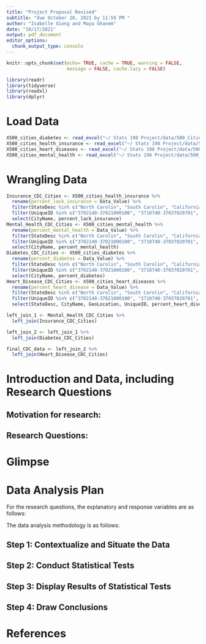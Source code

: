 ```yaml
---
title: "Project Proposal Revised"
subtitle: "due October 20, 2021 by 11:59 PM "
author: "Isabelle Xiong and Maya Ghanem"
date: "10/17/2021"
output: pdf_document
editor_options: 
  chunk_output_type: console
---
```


```r
knitr::opts_chunk$set(echo= TRUE, cache = TRUE, warning = FALSE, 
                      message = FALSE, cache.lazy = FALSE)
```

```r
library(readr)
library(tidyverse)
library(readxl)
library(dplyr)
```

# Load Data

```r
X500_cities_diabetes <- read_excel("~/ Stats 198 Project/data/500_Cities_diabetes.xlsx")
X500_cities_health_insurance <- read_excel("~/ Stats 198 Project/data/500_cities_health_insurance.xlsx")
X500_cities_heart_diseases <- read_excel("~/ Stats 198 Project/data/500_cities_heart_diseases.xlsx")
X500_cities_mental_health <- read_excel("~/ Stats 198 Project/data/500_cities_mental_health.xlsx")
```

# Wrangling Data

```r
Insurance_CDC_Cities <- X500_cities_health_insurance %>%
  rename(percent_lack_insurance = Data_Value) %>%
  filter(StateDesc %in% c("North Carolin", "South Carolin", "California", "Alabama", "New York", "Ohio")) %>%
  filter(UniqueID %in% c("3702140-37021000100", "3710740-37037020701", "3712000-37119000100", "3714100-37025040500", "3719000-37063000101", "3722920-37051000200", "3725580-37071030802", "3728000-37081010100", "3728080-37147000100", "3731400-37057060101", "3734200-37133000600", "3755000-37063001900", "3774440-37129010100", "3775000-37067000400", "4513330-45019002612", "4516000-45079010804", "4548535-45019004610", "4550875-45035010820", "4561405-45091060102", "0600562-06001428700", "0600884-06037480803", "0602000-06059088402", "0602252-06013313103", "0602364-06071009711", "0685292-06037503402", "0684550-06059099903", "0684200-06037408135", "0682996-06073019206", "0682954-06107002002", "0682590-06071009911", "0107000-01073001902", "0135896-01073014412", "0137000-01089000202", "0150000-01097003703", "0151000-01101005611", "0177256-01125012503", "3651000-36005042300", "3611000-36029000700", "3650617-36119006600", "3601000-36001001801", "3916000-39035123400", "3901000-39153506200", "3918000-39049002750", "3915000-39061005900", "3988000-39099800600", "3977000-39095001301", "3961000-39035177404", "3921000-39113080100", "0606000-06001422900", "0636546-06037601801")) %>%
  select(CityName, percent_lack_insurance)
Mental_Health_CDC_Cities <- X500_cities_mental_health %>%
  rename(percent_mental_health = Data_Value) %>%
  filter(StateDesc %in% c("North Carolin", "South Carolin", "California", "Alabama", "New York", "Ohio")) %>%
  filter(UniqueID %in% c("3702140-37021000100", "3710740-37037020701", "3712000-37119000100", "3714100-37025040500", "3719000-37063000101", "3722920-37051000200", "3725580-37071030802", "3728000-37081010100", "3728080-37147000100", "3731400-37057060101", "3734200-37133000600", "3755000-37063001900", "3774440-37129010100", "3775000-37067000400", "4513330-45019002612", "4516000-45079010804", "4548535-45019004610", "4550875-45035010820", "4561405-45091060102", "0600562-06001428700", "0600884-06037480803", "0602000-06059088402", "0602252-06013313103", "0602364-06071009711", "0685292-06037503402", "0684550-06059099903", "0684200-06037408135", "0682996-06073019206", "0682954-06107002002", "0682590-06071009911", "0107000-01073001902", "0135896-01073014412", "0137000-01089000202", "0150000-01097003703", "0151000-01101005611", "0177256-01125012503", "3651000-36005042300", "3611000-36029000700", "3650617-36119006600", "3601000-36001001801", "3916000-39035123400", "3901000-39153506200", "3918000-39049002750", "3915000-39061005900", "3988000-39099800600", "3977000-39095001301", "3961000-39035177404", "3921000-39113080100", "0606000-06001422900", "0636546-06037601801")) %>%
  select(CityName, percent_mental_health) 
Diabetes_CDC_Cities <- X500_cities_diabetes %>%
  rename(percent_diabetes = Data_Value) %>%
  filter(StateDesc %in% c("North Carolin", "South Carolin", "California", "Alabama", "New York", "Ohio")) %>%
  filter(UniqueID %in% c("3702140-37021000100", "3710740-37037020701", "3712000-37119000100", "3714100-37025040500", "3719000-37063000101", "3722920-37051000200", "3725580-37071030802", "3728000-37081010100", "3728080-37147000100", "3731400-37057060101", "3734200-37133000600", "3755000-37063001900", "3774440-37129010100", "3775000-37067000400", "4513330-45019002612", "4516000-45079010804", "4548535-45019004610", "4550875-45035010820", "4561405-45091060102", "0600562-06001428700", "0600884-06037480803", "0602000-06059088402", "0602252-06013313103", "0602364-06071009711", "0685292-06037503402", "0684550-06059099903", "0684200-06037408135", "0682996-06073019206", "0682954-06107002002", "0682590-06071009911", "0107000-01073001902", "0135896-01073014412", "0137000-01089000202", "0150000-01097003703", "0151000-01101005611", "0177256-01125012503", "3651000-36005042300", "3611000-36029000700", "3650617-36119006600", "3601000-36001001801", "3916000-39035123400", "3901000-39153506200", "3918000-39049002750", "3915000-39061005900", "3988000-39099800600", "3977000-39095001301", "3961000-39035177404", "3921000-39113080100", "0606000-06001422900", "0636546-06037601801")) %>%
  select(CityName, percent_diabetes) 
Heart_Disease_CDC_Cities <- X500_cities_heart_diseases %>%
  rename(percent_heart_disease = Data_Value) %>%
  filter(StateDesc %in% c("North Carolin", "South Carolin", "California", "Alabama", "New York", "Ohio")) %>%
  filter(UniqueID %in% c("3702140-37021000100", "3710740-37037020701", "3712000-37119000100", "3714100-37025040500", "3719000-37063000101", "3722920-37051000200", "3725580-37071030802", "3728000-37081010100", "3728080-37147000100", "3731400-37057060101", "3734200-37133000600", "3755000-37063001900", "3774440-37129010100", "3775000-37067000400", "4513330-45019002612", "4516000-45079010804", "4548535-45019004610", "4550875-45035010820", "4561405-45091060102", "0600562-06001428700", "0600884-06037480803", "0602000-06059088402", "0602252-06013313103", "0602364-06071009711", "0685292-06037503402", "0684550-06059099903", "0684200-06037408135", "0682996-06073019206", "0682954-06107002002", "0682590-06071009911", "0107000-01073001902", "0135896-01073014412", "0137000-01089000202", "0150000-01097003703", "0151000-01101005611", "0177256-01125012503", "3651000-36005042300", "3611000-36029000700", "3650617-36119006600", "3601000-36001001801", "3916000-39035123400", "3901000-39153506200", "3918000-39049002750", "3915000-39061005900", "3988000-39099800600", "3977000-39095001301", "3961000-39035177404", "3921000-39113080100", "0606000-06001422900", "0636546-06037601801")) %>%
  select(StateDesc, CityName, GeoLocation, UniqueID, percent_heart_disease)
```


```r
left_join_1 <- Mental_Health_CDC_Cities %>%
  left_join(Insurance_CDC_Cities)
```

```r
left_join_2 <- left_join_1 %>%
  left_join(Diabetes_CDC_Cities)
```

```r
final_CDC_data <- left_join_2 %>%
  left_join(Heart_Disease_CDC_Cities)
```

# Introduction and Data, including Research Questions

## Motivation for research: 

## Research Questions:

# Glimpse

# Data Analysis Plan

For the research questions, the explanatory and response variables are as follows:

The data analysis methodology is as follows:

## Step 1: Contextualize and Situate the Data

## Step 2: Conduct Statistical Tests

## Step 3: Display Results of Statistical Tests

## Step 4: Draw Conclusions

# References